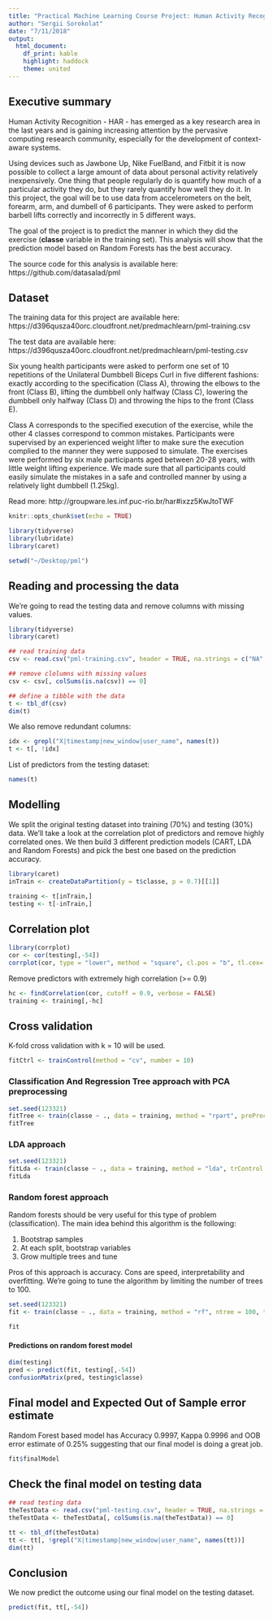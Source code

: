 ```yaml
---
title: "Practical Machine Learning Course Project: Human Activity Recognition"
author: "Sergii Sorokolat"
date: "7/11/2018"
output: 
  html_document: 
    df_print: kable
    highlight: haddock
    theme: united
---
```


## Executive summary

Human Activity Recognition - HAR - has emerged as a key research area in the last years and is gaining increasing attention by the pervasive computing research community, especially for the development of context-aware systems. 

Using devices such as Jawbone Up, Nike FuelBand, and Fitbit it is now possible to collect a large amount of data about personal activity relatively inexpensively. One thing that people regularly do is quantify how much of a particular activity they do, but they rarely quantify how well they do it.  In this project, the goal will be to use data from accelerometers on the belt, forearm, arm, and dumbell of 6 participants. They were asked to perform barbell lifts correctly and incorrectly in 5 different ways.

The goal of the project is to predict the manner in which they did the exercise (**classe** variable in the training set).
This analysis will show that the prediction model based on Random Forests has the best accuracy. 

The source code for this analysis is available here:
https://github.com/datasalad/pml

## Dataset

The training data for this project are available here:
https://d396qusza40orc.cloudfront.net/predmachlearn/pml-training.csv

The test data are available here:
https://d396qusza40orc.cloudfront.net/predmachlearn/pml-testing.csv


Six young health participants were asked to perform one set of 10 repetitions of the Unilateral Dumbbell Biceps Curl in five different fashions: exactly according to the specification (Class A), throwing the elbows to the front (Class B), lifting the dumbbell only halfway (Class C), lowering the dumbbell only halfway (Class D) and throwing the hips to the front (Class E).

Class A corresponds to the specified execution of the exercise, while the other 4 classes correspond to common mistakes. Participants were supervised by an experienced weight lifter to make sure the execution complied to the manner they were supposed to simulate. The exercises were performed by six male participants aged between 20-28 years, with little weight lifting experience. We made sure that all participants could easily simulate the mistakes in a safe and controlled manner by using a relatively light dumbbell (1.25kg).



Read more: http://groupware.les.inf.puc-rio.br/har#ixzz5KwJtoTWF



```r
knitr::opts_chunk$set(echo = TRUE)

library(tidyverse)
library(lubridate)
library(caret)

setwd("~/Desktop/pml")

```


## Reading and processing the data

We're going to read the testing data and remove columns with missing values.
```r
library(tidyverse)
library(caret)

## read training data
csv <- read.csv("pml-training.csv", header = TRUE, na.strings = c("NA", "", "#DIV/0!"))

## remove clolumns with missing values
csv <- csv[, colSums(is.na(csv)) == 0]

## define a tibble with the data
t <- tbl_df(csv)
dim(t)
```

We also remove redundant columns:
```r
idx <- grepl("X|timestamp|new_window|user_name", names(t))
t <- t[, !idx]
```

List of predictors from the testing dataset:

```r
names(t)
```

## Modelling

We split the original testing dataset into training (70%) and testing (30%) data. We'll take a look at the correlation plot of predictors and remove highly correlated ones. We then build 3 different prediction models (CART, LDA and Random Forests) and pick the best one based on the prediction accuracy.

```r
library(caret)
inTrain <- createDataPartition(y = t$classe, p = 0.7)[[1]]

training <- t[inTrain,]
testing <- t[-inTrain,]
```

## Correlation plot
```r
library(corrplot)
cor <- cor(testing[,-54])
corrplot(cor, type = "lower", method = "square", cl.pos = "b", tl.cex=.6)
```

Remove predictors with extremely high correlation (>= 0.9)
```r
hc <- findCorrelation(cor, cutoff = 0.9, verbose = FALSE)
training <- training[,-hc]
```


## Cross validation
K-fold cross validation with k = 10 will be used.

```r
fitCtrl <- trainControl(method = "cv", number = 10)
```


### Classification And Regression Tree approach with PCA preprocessing

```r
set.seed(123321)
fitTree <- train(classe ~ ., data = training, method = "rpart", preProcess = "pca", trControl = fitCtrl)
fitTree
```


### LDA approach

```r
set.seed(123321)
fitLda <- train(classe ~ ., data = training, method = "lda", trControl = fitCtrl)
fitLda

```


### Random forest approach
Random forests should be very useful for this type of problem (classification). The main idea behind this algorithm is the following:

1. Bootstrap samples 
2. At each split, bootstrap variables
3. Grow multiple trees and tune

Pros of this approach is accuracy. Cons are speed, interpretability and overfitting.
We're going to tune the algorithm by limiting the number of trees to 100.

```r
set.seed(123321)
fit <- train(classe ~ ., data = training, method = "rf", ntree = 100, trControl = fitCtrl)
```


```r
fit
```


#### Predictions on random forest model

```r
dim(testing)
pred <- predict(fit, testing[,-54])
confusionMatrix(pred, testing$classe)
```

## Final model and Expected Out of Sample error estimate

Random Forest based model has Accuracy 0.9997, Kappa 0.9996 and OOB error estimate of 0.25% suggesting that our final model is doing a great job.

```r
fit$finalModel
```

## Check the final model on testing data

```r
## read testing data
theTestData <- read.csv("pml-testing.csv", header = TRUE, na.strings = c("NA", "", "#DIV/0!"))
theTestData <- theTestData[, colSums(is.na(theTestData)) == 0]

tt <- tbl_df(theTestData)
tt <- tt[, !grepl("X|timestamp|new_window|user_name", names(tt))]
dim(tt)
```

## Conclusion

We now predict the outcome using our final model on the testing dataset.

```r
predict(fit, tt[,-54])
```










